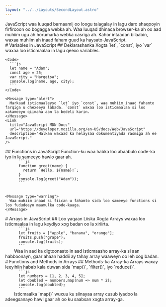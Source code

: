```yaml
---
layout: "../../Layouts/SecondLayout.astro"
---
```



<Intro title="JavaScript">
  JavaScript waa luuqad barnaamij oo loogu talagalay in lagu daro shaqooyin firfircoon oo bogagga webka ah. Waa luuqad dhinaca browser-ka ah oo aad muhiim ugu ah horumarka webka casriga ah.
  <Message type="warning">
    Kahor intaadan bilaabin, waxaa muhiim ah inaad faham guud ka haysato JavaScript.
  </Message>
</Intro>

<Structure>
  <Section>
    # Variables in JavaScript
    ## Deklarashanka Xogta
    `let`, `const`, iyo `var` waxaa loo isticmaalaa in lagu qeexo variables.
    
    <Code>
      ```js
      let name = "Adam";
      const age = 25;
      var city = "Hargeisa";
      console.log(name, age, city);
      ```
    </Code>
    
    <Message type="alert">
      Markaad isticmaaleyso `let` iyo `const`, waa muhiim inaad fahamto farqiga u dhexeeya labada. `const` waxaa loo isticmaalaa si loo xakameeyo qiimaha aan la bedeli karin.
    </Message>
    <Link 
      title="JavaScript MDN Docs"
      url="https://developer.mozilla.org/en-US/docs/Web/JavaScript"
      description="Halkan waxaad ka helaysaa dokumentiyada rasmiga ah ee JavaScript."
    />
  </Section>

  <Section>
    ## Functions in JavaScript
    Function-ku waa habka loo abaabulo code-ka iyo in la sameeyo hawlo gaar ah.
    <Code>
      ```js
      function greet(name) {
        return `Hello, ${name}!`;
      }
      console.log(greet("Adam"));
      ```
    </Code>
  
    <Message type="warning">
      Waa muhiim inaad si fiican u fahamto sida loo sameeyo functions si loo fududeeyo maamulka code-kaaga.
    </Message>
    
  </Section>

  <Section>
    # Arrays in JavaScript
    ## Loo yaqaan Liiska Xogta
    Arrays waxaa loo isticmaalaa in lagu keydiyo xog badan oo la xiriirta.
    <Code>
      ```js
      let fruits = ["apple", "banana", "orange"];
      fruits.push("grape");
      console.log(fruits);
      ```
    </Code>
    <Message type="error">
      Waa in aad ka digtoonaato in aad isticmaasho array-ka si aan habboonayn, gaar ahaan haddii ay tahay array waaweyn oo leh xog badan.
    </Message>
  </Section>

  <Section>
    # Functions and Methods in Arrays
    ## Methods-ka Array-ka
    Arrays waxay leeyihiin habab kala duwan sida `map()`, `filter()`, iyo `reduce()`.
    <Code>
      ```js
      let numbers = [1, 2, 3, 4, 5];
      let doubled = numbers.map(num => num * 2);
      console.log(doubled);
      ```
    </Code>
    <Message type="alert">
      Isticmaalka `map()` wuxuu ku siinayaa array cusub iyadoo la adeegsanayo hawl gaar ah oo ku saabsan xogta array-ga.
    </Message>
  </Section>
</Structure>